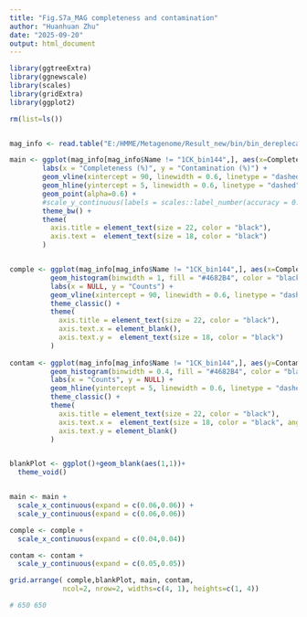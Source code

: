 ```yaml
---
title: "Fig.S7a_MAG completeness and contamination"
author: "Huanhuan Zhu"
date: "2025-09-20"
output: html_document
---
```


```r

library(ggtreeExtra)
library(ggnewscale)
library(scales)
library(gridExtra)
library(ggplot2)

rm(list=ls())


mag_info <- read.table("E:/HMME/Metagenome/Result_new/bin/bin_dereplecated/checkm2/quality_report.tsv", sep = "\t", header = T)

main <- ggplot(mag_info[mag_info$Name != "1CK_bin144",], aes(x=Completeness, y=Contamination))+
        labs(x = "Completeness (%)", y = "Contamination (%)") +
        geom_vline(xintercept = 90, linewidth = 0.6, linetype = "dashed", color = "red") +
        geom_hline(yintercept = 5, linewidth = 0.6, linetype = "dashed", color = "red") +
        geom_point(alpha=0.6) +
        #scale_y_continuous(labels = scales::label_number(accuracy = 0.1)) +
        theme_bw() +
        theme(
          axis.title = element_text(size = 22, color = "black"),
          axis.text =  element_text(size = 18, color = "black")
        )


comple <- ggplot(mag_info[mag_info$Name != "1CK_bin144",], aes(x=Completeness))+
          geom_histogram(binwidth = 1, fill = "#4682B4", color = "black") + # `binwidth = 1` 表示每个x单位作为???个bin
          labs(x = NULL, y = "Counts") +
          geom_vline(xintercept = 90, linewidth = 0.6, linetype = "dashed", color = "red") +
          theme_classic() +
          theme(
            axis.title = element_text(size = 22, color = "black"),
            axis.text.x = element_blank(),
            axis.text.y =  element_text(size = 18, color = "black")
          )
  
contam <- ggplot(mag_info[mag_info$Name != "1CK_bin144",], aes(y=Contamination))+
          geom_histogram(binwidth = 0.4, fill = "#4682B4", color = "black") + # `binwidth = 1` 表示每个x单位作为???个bin
          labs(x = "Counts", y = NULL) +
          geom_hline(yintercept = 5, linewidth = 0.6, linetype = "dashed", color = "red") +
          theme_classic() +
          theme(
            axis.title = element_text(size = 22, color = "black"),
            axis.text.x =  element_text(size = 18, color = "black", angle = 90, vjust = 0.5),
            axis.text.y = element_blank()
          )


blankPlot <- ggplot()+geom_blank(aes(1,1))+
  theme_void()


main <- main +
  scale_x_continuous(expand = c(0.06,0.06)) +
  scale_y_continuous(expand = c(0.06,0.06))

comple <- comple +
  scale_x_continuous(expand = c(0.04,0.04))

contam <- contam +
  scale_y_continuous(expand = c(0.05,0.05))

grid.arrange( comple,blankPlot, main, contam,
             ncol=2, nrow=2, widths=c(4, 1), heights=c(1, 4))

# 650 650

```
